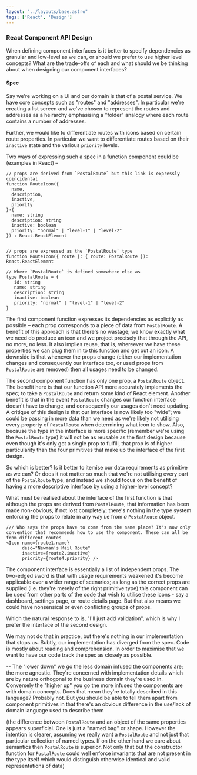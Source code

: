 ```yaml
---
layout: "../layouts/base.astro"
tags: ['React', 'Design']
---
```



### React Component API Design

When defining component interfaces is it better to specify dependencies as granular and low-level as we can, or should we prefer to use higher level concepts? What are the trade-offs of each and what should we be thinking about when designing our component interfaces?

#### Spec
Say we're working on a UI and our domain is that of a postal service. We have core concepts such as "routes" and "addresses". In particular we're creating a list screen and we've chosen to represent the routes and addresses as a heirarchy emphasising a "folder" analogy where each route contains a number of addresses.

Further, we would like to differentiate routes with icons based on certain route properties. In particular we want to differentiate routes based on their `inactive` state and the various `priority` levels.

Two ways of expressing such a spec in a function component could be (examples in React) –

```tsx
// props are derived from `PostalRoute` but this link is expressly coincidental
function RouteIcon({
  name,
  description,
  inactive,
  priority
}:{
  name: string
  description: string
  inactive: boolean
  priority: "normal" | "level-1" | "level-2"
}) : React.ReactElement


// props are expressed as the `PostalRoute` type
function RouteIcon({ route }: { route: PostalRoute }): React.ReactElement

// Where `PostalRoute` is defined somewhere else as
type PostalRoute = {
   id: string
   name: string
   description: string
   inactive: boolean
   priority: "normal" | "level-1" | "level-2"
}
```

The first component function expresses its dependencies as explicitly as possible – each prop corresponds to a piece of data from `PostalRoute`. A benefit of this approach is that there's no wastage; we know exactly what we need do produce an icon and we project precisely that through the API, no more, no less. It also implies reuse, that is, whereever we have these properties we can plug them in to this function and get out an icon. A downside is that whenever the props change (either our implementation changes and consequently our interface too, or used props from `PostalRoute` are removed) then all usages need to be changed.

The second component function has only one prop, a `PostalRoute` object. The benefit here is that our function API more accurately implements the spec; to take a `PostalRoute` and return some kind of React element. Another benefit is that in the event `PostalRoute` changes our function interface doesn't have to change, and consequently our usages don't need updating. A critique of this design is that our interface is now likely too "wide"; we could be passing in more data than we need as we're likely not utilising every property of `PostalRoute` when determining what icon to show. Also, because the type in the interface is more specific (remember we're using the `PostalRoute` type) it will not be as reusable as the first design because even though it's only got a single prop to fulfill, that prop is of higher particularity than the four primitives that make up the interface of the first design.

So which is better? Is it better to itemise our data requirements as primitive as we can? Or does it not matter so much that we're not utilising every part of the `PostalRoute` type, and instead we should focus on the benefit of having a more descriptive interface by using a higher-level concept?

What must be realised about the interface of the first function is that although the props are derived from `PostalRoute`, that information has been made non-obvious, if not lost completely; there's nothing in the type system enforcing the props to relate in any way i.e from _a_ `PostalRoute` object.

```tsx
/// Who says the props have to come from the same place? It's now only convention that recommends how to use the component. These can all be from different routes
<Icon name={route1.name}
      desc="Newman's Mail Route"
      inactive={route2.inactive}
      priority={route4.priority} />
```

The component interface is essentially a list of independent props. The two-edged sword is that with usage requirements weakened it's become applicable over a wider range of scenarios; as long as the correct props are supplied (i.e. they're merely of the right primitive type) this component can be used from other parts of the code that wish to utilise these icons - say a dashboard, settings page, or route details page. But that also means we could have nonsensical or even conflicting groups of props.

Which the natural response to is, "I'll just add validation", which is why I prefer the interface of the second design.

We may not do that in practice, but there's nothing in our implementation that stops us. Subtly, our implementation has diverged from the spec. Code is mostly about reading and comprehension. In order to maximise that we want to have our code track the spec as closely as possible.

-- The "lower down" we go the less domain infused the components are; the more agnostic. They're concerned with implementation details which are by nature orthogonal to the business domain they're used in. Conversely the "higher up" you go the more infused the components are with domain concepts. Does that mean they're totally described in this language? Probably not. But you should be able to tell them apart from component primitives in that there's an obvious difference in the use/lack of domain language used to describe them

(the difference between `PostalRoute` and an object of the same properties appears superficial. One is just a "named bag" or shape. However the intention is clearer, assuming we really want a `PostalRoute` and not just that particular collection of named types. If on the other hand we care about semantics then `PostalRoute` is superior. Not only that but the constructor function for `PostalRoute` could well enforce invariants that are not present in the type itself which would distinguish otherwise identical and valid representations of data)
